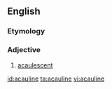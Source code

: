 ==English==

===Etymology===
{{prefix|a|cauline|lang=en}}

===Adjective===
{{en-adj}}

# {{label|en|botany}} [[acaulescent]]

[[id:acauline]]
[[ta:acauline]]
[[vi:acauline]]